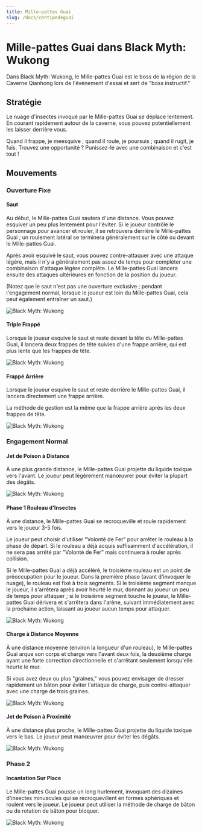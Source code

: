 ```yaml
---
title: Mille-pattes Guai
slug: /docs/centipedeguai
---
```


# Mille-pattes Guai dans Black Myth: Wukong

Dans Black Myth: Wukong, le Mille-pattes Guai est le boss de la région de la Caverne Qianhong lors de l'événement d'essai et sert de "boss instructif."

## Stratégie

Le nuage d'insectes invoqué par le Mille-pattes Guai se déplace lentement. En courant rapidement autour de la caverne, vous pouvez potentiellement les laisser derrière vous.

Quand il frappe, je meesquive ; quand il roule, je poursuis ; quand il rugit, je fuis. Trouvez une opportunité ? Punissez-le avec une combinaison et c'est tout !

## Mouvements

### Ouverture Fixe

#### Saut

Au début, le Mille-pattes Guai sautera d'une distance. Vous pouvez esquiver un peu plus lentement pour l'éviter. Si le joueur contrôle le personnage pour avancer et rouler, il se retrouvera derrière le Mille-pattes Guai ; un roulement latéral se terminera généralement sur le côté ou devant le Mille-pattes Guai.

Après avoir esquivé le saut, vous pouvez contre-attaquer avec une attaque légère, mais il n'y a généralement pas assez de temps pour compléter une combinaison d'attaque légère complète. Le Mille-pattes Guai lancera ensuite des attaques ultérieures en fonction de la position du joueur.

(Notez que le saut n'est pas une ouverture exclusive ; pendant l'engagement normal, lorsque le joueur est loin du Mille-pattes Guai, cela peut également entraîner un saut.)

<img src="/img/bosses/feipu.gif" alt="Black Myth: Wukong"/>

#### Triple Frappé

Lorsque le joueur esquive le saut et reste devant la tête du Mille-pattes Guai, il lancera deux frappes de tête suivies d'une frappe arrière, qui est plus lente que les frappes de tête.

<img src="/img/bosses/sandusnza.gif" alt="Black Myth: Wukong"/>

#### Frappé Arrière

Lorsque le joueur esquive le saut et reste derrière le Mille-pattes Guai, il lancera directement une frappe arrière.

La méthode de gestion est la même que la frappe arrière après les deux frappes de tête.

<img src="/img/bosses/beiza.gif" alt="Black Myth: Wukong"/>

### Engagement Normal

#### Jet de Poison à Distance

À une plus grande distance, le Mille-pattes Guai projette du liquide toxique vers l'avant. Le joueur peut légèrement manœuvrer pour éviter la plupart des dégâts.

<img src="/img/bosses/yjlpd.gif" alt="Black Myth: Wukong"/>

#### Phase 1 Rouleau d'Insectes

À une distance, le Mille-pattes Guai se recroqueville et roule rapidement vers le joueur 3-5 fois.

Le joueur peut choisir d'utiliser "Volonté de Fer" pour arrêter le rouleau à la phase de départ. Si le rouleau a déjà acquis suffisamment d'accélération, il ne sera pas arrêté par "Volonté de Fer" mais continuera à rouler après collision.

Si le Mille-pattes Guai a déjà accéléré, le troisième rouleau est un point de préoccupation pour le joueur. Dans la première phase (avant d'invoquer le nuage), le rouleau est fixé à trois segments. Si le troisième segment manque le joueur, il s'arrêtera après avoir heurté le mur, donnant au joueur un peu de temps pour attaquer ; si le troisième segment touche le joueur, le Mille-pattes Guai dérivera et s'arrêtera dans l'arène, suivant immédiatement avec la prochaine action, laissant au joueur aucun temps pour attaquer.

<img src="/img/bosses/chonche.gif" alt="Black Myth: Wukong"/>

#### Charge à Distance Moyenne

À une distance moyenne (environ la longueur d'un rouleau), le Mille-pattes Guai arque son corps et charge vers l'avant deux fois, la deuxième charge ayant une forte correction directionnelle et s'arrêtant seulement lorsqu'elle heurte le mur.

Si vous avez deux ou plus "graines," vous pouvez envisager de dresser rapidement un bâton pour éviter l'attaque de charge, puis contre-attaquer avec une charge de trois graines.

<img src="/img/bosses/zjltj.gif" alt="Black Myth: Wukong"/>

#### Jet de Poison à Proximité

À une distance plus proche, le Mille-pattes Guai projette du liquide toxique vers le bas. Le joueur peut manœuvrer pour éviter les dégâts.

<img src="/img/bosses/jjlpd.gif" alt="Black Myth: Wukong"/>

### Phase 2

#### Incantation Sur Place

Le Mille-pattes Guai pousse un long hurlement, invoquant des dizaines d'insectes minuscules qui se recroquevillent en formes sphériques et roulent vers le joueur. Le joueur peut utiliser la méthode de charge de bâton ou de rotation de bâton pour bloquer.

<img src="/img/bosses/erjduan.gif" alt="Black Myth: Wukong"/>